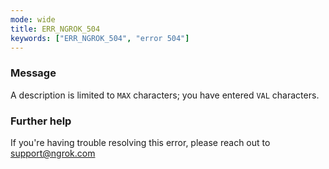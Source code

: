 ```yaml
---
mode: wide
title: ERR_NGROK_504
keywords: ["ERR_NGROK_504", "error 504"]
---
```



### Message

A description is limited to `MAX` characters; you have entered `VAL` characters.

<ErrorDetails />

### Further help

If you're having trouble resolving this error, please reach out to [support@ngrok.com](mailto:support@ngrok.com?subject=Help%20with%20ERR_NGROK_504)
